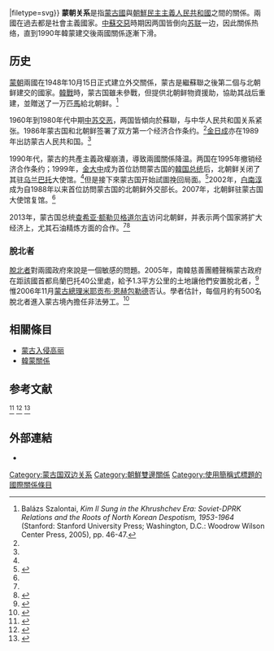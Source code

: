 {{about|指[[蒙古|蒙古]]与[[朝鲜民主主义人民共和国|朝鲜民主主义人民共和国]]的关系|[[蒙古|蒙古]]与[[大韩民国|大韩民国]]的关系|韩蒙关系}}
{{NoteTA
|1=zh-hant:北韓;zh-hans:北朝鲜;
|2=zh-hant:南韓;zh-hans:韩国;
|3=zh-hant:朝鮮民主主義人民共和國;zh-hans:朝鲜民主主义人民共和国;
|4=zh-hant:朝鮮半島;zh-hans:朝鲜半岛;
}}
{{Infobox bilateral relations|蒙古－北韓|Mongolia|North Korea||envoy1=[[蘇倫·宋格勒|蘇倫·宋格勒]]<!--Suren Tsoggerel--><br/>蒙古駐朝鮮大使<ref>{{cite news |title=Kim Yong Nam Receives Credentials from Mongolian Ambassador |url=http://www.kcna.co.jp/item/2016/201605/news13/20160513-20ee.html |agency=[[朝鮮中央通訊社|朝鮮中央通訊社]] |archiveurl=https://web.archive.org/web/20170908201609/http://kcna.co.jp/item/2016/201605/news13/20160513-20ee.html |archivedate=2017-09-08 |language=en}}</ref>|envoy2=[[吴胜虎|吴胜虎]]<br/>朝鮮駐蒙古大使<ref>{{Cite web |url=http://www.rodong.rep.kp/cn/index.php?strPageID=SF01_02_01&newsID=2017-12-20-0006 |title=朝鲜任命驻蒙古大使 {{!}} 劳动新闻 |access-date=2018-01-13 |archive-date=2020-08-05 |archive-url=https://web.archive.org/web/20200805102117/http://www.rodong.rep.kp/cn/index.php?strPageID=SF01_02_01&newsID=2017-12-20-0006 |dead-url=no }}</ref>|filetype=svg}}
'''蒙朝关系'''是指[[蒙古國|蒙古國]]與[[朝鮮民主主義人民共和國|朝鮮民主主義人民共和國]]之間的關係。兩國在過去都是社會主義國家。[[中蘇交惡|中蘇交惡]]時期因两国皆倒向[[苏联|苏联]]一边，因此關係热络，直到1990年韓蒙建交後兩國關係逐漸下滑。

== 历史 ==
[[蒙古人民共和國|蒙]][[北韓|朝]]兩國在1948年10月15日正式建立外交關係，蒙古是繼蘇聯之後第二個与北朝鲜建交的國家。[[韓戰|韓戰]]時，蒙古国雖未參戰，但提供北朝鲜物資援助，協助其战后重建，並贈送了一万匹[[馬|馬]]給北朝鲜。<ref>Balázs Szalontai, ''Kim Il Sung in the Khrushchev Era: Soviet-DPRK Relations and the Roots of North Korean Despotism, 1953-1964'' (Stanford: Stanford University Press; Washington, D.C.: Woodrow Wilson Center Press, 2005), pp. 46-47.</ref>

1960年到1980年代中期[[中苏交恶|中苏交恶]]，两国皆傾向於蘇聯，与中华人民共和国关系紧张。1986年蒙古国和北朝鲜签署了双方第一个经济合作条约。<ref name="Kyodo" />[[金日成|金日成]]亦在1989年出訪蒙古人民共和国。<ref name="UBPost" />

1990年代，蒙古的共產主義政權崩潰，導致兩國關係降温。两国在1995年撤销经济合作条约；1999年，[[金大中|金大中]]成为首位訪問蒙古国的[[韓国总统|韓国总统]]后，北朝鲜关闭了其驻[[乌兰巴托|乌兰巴托]]大使馆。<ref name="Kyodo" />但是接下來蒙古国开始試圖挽回局面。<ref>{{Cite journal|title=Mongolia's DPRK Policy: Engaging North Korea|url=http://caliber.ucpress.net/doi/abs/10.1525/as.2006.46.2.275?cookieSet=1&journalCode=as|last=Batchimeg|first=Migeddorj|date=March–April 2006|journal=Asian Survey|issue=2|doi=10.1525/as.2006.46.2.275|volume=46|pages=275–297|author=|access-date=2016-11-06|archive-url=https://web.archive.org/web/20110724190834/http://caliber.ucpress.net/doi/abs/10.1525/as.2006.46.2.275?cookieSet=1&journalCode=as|archive-date=2011-07-24|dead-url=yes}}</ref>2002年，[[白南淳|白南淳]]成为自1988年以来首位訪問蒙古国的北朝鲜外交部长。2007年，北朝鲜驻蒙古国大使馆复馆。<ref name="Kyodo" />

2013年，蒙古国总统[[查希亚·额勒贝格道尔吉|查希亚·额勒贝格道尔吉]]访问北朝鲜，并表示两个国家將扩大经济上，尤其石油精炼方面的合作。<ref name="AnkitPanda" /><ref>{{Cite web |url=http://www.theguardian.com/world/2013/oct/25/mongolia-north-korea-special-relationship |title=存档副本 |access-date=2016-11-06 |archive-date=2021-01-30 |archive-url=https://web.archive.org/web/20210130014620/https://www.theguardian.com/world/2013/oct/25/mongolia-north-korea-special-relationship |dead-url=no }}</ref>
===脫北者===
[[脫北者|脫北者]]對兩國政府來說是一個敏感的問題。2005年，南韓慈善團體聲稱蒙古政府在距該國首都烏蘭巴托40公里處，給予1.3平方公里的土地讓他們安置脫北者，<ref>{{Cite news|url=http://www.rfa.org/english/news/politics/2005/09/06/nkorea_mongolia/|title=Center Offers Haven For North Korean Defectors in Mongolia|last=Lee|first=Wonhee|date=2005-09-06|publisher=Radio Free Asia|accessdate=2016-11-06|archive-date=2006-10-03|archive-url=https://web.archive.org/web/20061003013139/http://www.rfa.org/english/news/politics/2005/09/06/nkorea_mongolia/|dead-url=no}}</ref>惟2006年11月[[蒙古總理|蒙古總理]][[米耶贡布·恩赫包勒德|米耶贡布·恩赫包勒德]]否认。學者估計，每個月約有500名脫北者進入蒙古境內擔任非法勞工。<ref>{{Cite news|url=http://www.gulf-times.com/site/topics/article.asp?cu_no=2&item_no=119099&version=1&template_id=45&parent_id=25|title=Mongolia not planning camps for North Korea|date=2006-11-24|publisher=Gulf Times, Qatar|accessdate=2007-08-22|deadurl=yes|archiveurl=https://web.archive.org/web/20070930201341/http://www.gulf-times.com/site/topics/article.asp?cu_no=2&item_no=119099&version=1&template_id=45&parent_id=25|archivedate=2007-09-30}}</ref>

== 相關條目 ==
* [[蒙古入侵高丽|蒙古入侵高丽]]
* [[韓蒙關係|韓蒙關係]]
== 参考文献 ==
<references>
<ref name="Kyodo">{{Cite news|url=http://findarticles.com/p/articles/mi_m0WDQ/is_2002_August_12/ai_90297096|title=Mongolia, N. Korea sign friendship treaty|date=2002-08-12|publisher=Kyodo|accessdate=2007-08-22|archiveurl=https://web.archive.org/web/20071026011320/http://findarticles.com/p/articles/mi_m0WDQ/is_2002_August_12/ai_90297096|archivedate=2007-10-26|deadurl=yes}}</ref>
<ref name="UBPost">{{cite news|url=http://ubpost.mongolnews.mn/content/view/446/37/|title=North Korean Kim visits Mongolia|date=2007-07-20|accessdate=2007-08-22|publisher=The UB Post|last=Ch.|first=Sumiyabazar|archiveurl=https://web.archive.org/web/20070812030253/http://ubpost.mongolnews.mn/content/view/446/37/|archivedate=2007-08-12|deadurl=yes}}</ref>
<ref name="AnkitPanda">{{Cite news|url=http://thediplomat.com/2013/10/what-do-north-korea-and-mongolia-have-in-common/|title=What Do North Korea And Mongolia Have In Common?|date=2013-10-30|publisher=The Diplomat|accessdate=2016-11-06|author=Ankit Panda|archive-date=2021-01-30|archive-url=https://web.archive.org/web/20210130023851/https://thediplomat.com/2013/10/what-do-north-korea-and-mongolia-have-in-common/|dead-url=no}}</ref>
</references>
== 外部連結 ==
*{{Cite news|url=http://www.washingtontimes.com/news/2009/jul/10/mongolia-offers-us-a-path-to-n-korea/|title=Mongolia offers U.S. a path to N. Korea|date=2009-07-10|publisher=华盛顿时报|author=David W. Jones|accessdate=2016-11-06|archive-date=2021-02-08|archive-url=https://web.archive.org/web/20210208175647/https://www.washingtontimes.com/news/2009/jul/10/mongolia-offers-us-a-path-to-n-korea/|dead-url=no}}
{{朝鲜民主主义人民共和国外交}}
{{蒙古國外交}}
[[Category:蒙古国双边关系|Category:蒙古国双边关系]]
[[Category:朝鮮雙邊關係|Category:朝鮮雙邊關係]]
[[Category:使用簡稱式標題的國際關係條目|Category:使用簡稱式標題的國際關係條目]]